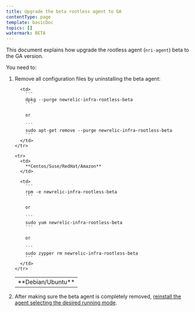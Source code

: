```yaml
---
title: Upgrade the beta rootless agent to GA
contentType: page
template: basicDoc
topics: []
watermark: BETA
---
```


This document explains how upgrade the rootless agent (`nri-agent`) beta to the GA version.

You need to:

1. Remove all configuration files by uninstalling the beta agent:

   <Table>
     <tbody>
       <tr>
         <td style={{ width: "150px" }}>
           **Debian/Ubuntu**
         </td>

         <td>
           ```
           dpkg --purge newrelic-infra-rootless-beta
           ```

           or

           ```
           sudo apt-get remove --purge newrelic-infra-rootless-beta
           ```
         </td>
       </tr>

       <tr>
         <td>
           **Centos/Suse/RedHat/Amazon**
         </td>

         <td>
           ```
           rpm -e newrelic-infra-rootless-beta
           ```

           or

           ```
           sudo yum newrelic-infra-rootless-beta
           ```

           or

           ```
           sudo zypper rm newrelic-infra-rootless-beta
           ```
         </td>
       </tr>
     </tbody>
   </Table>
2. After making sure the beta agent is completely removed, [reinstall the agent selecting the desired running mode](https://docs.newrelic.com/docs/infrastructure/new-relic-infrastructure/installation/install-infrastructure-agent-linux#install-agent).
